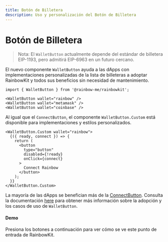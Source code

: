 ```yaml
---
title: Botón de Billetera
description: Uso y personalización del Botón de Billetera
---
```


# Botón de Billetera

> Nota: El `WalletButton` actualmente depende del estándar de billetera EIP-1193, pero admitirá EIP-6963 en un futuro cercano.

El nuevo componente `WalletButton` ayuda a las dApps con implementaciones personalizadas de la lista de billeteras a adoptar RainbowKit y todos sus beneficios sin necesidad de mantenimiento.

```tsx
import { WalletButton } from '@rainbow-me/rainbowkit';

<WalletButton wallet="rainbow" />
<WalletButton wallet="metamask" />
<WalletButton wallet="coinbase" />
```

Al igual que el `ConnectButton`, el componente `WalletButton.Custom` está disponible para implementaciones y estilos personalizados.

```tsx
<WalletButton.Custom wallet="rainbow">
  {({ ready, connect }) => {
    return (
      <button
        type="button"
        disabled={!ready}
        onClick={connect}
      >
        Connect Rainbow
      </button>
    );
  }}
</WalletButton.Custom>
```

La mayoría de las dApps se benefician más de la [ConnectButton](https://www.rainbowkit.com/docs/connect-button). Consulta la documentación [here](https://www.rainbowkit.com/docs/wallet-button) para obtener más información sobre la adopción y los casos de uso de `WalletButton`.

#### Demo

Presiona los botones a continuación para ver cómo se ve este punto de entrada de RainbowKit.

<WalletButtonDemo />
